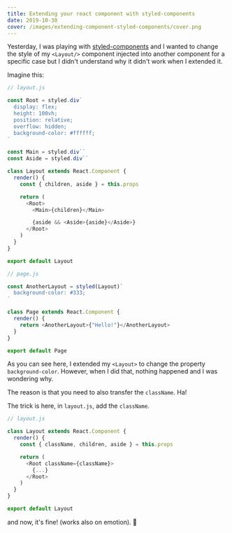 ```yaml
---
title: Extending your react component with styled-components
date: 2019-10-30
cover: /images/extending-component-styled-components/cover.png
---
```


Yesterday, I was playing with [styled-components](https://www.styled-components.com/) and I wanted to change the style of my `<Layout/>` component injected into another component for a specific case but I didn't understand why it didn't work when I extended it.

Imagine this:

```javascript
// layout.js

const Root = styled.div`
  display: flex;
  height: 100vh;
  position: relative;
  overflow: hidden;
  background-color: #ffffff;
`

const Main = styled.div``
const Aside = styled.div``

class Layout extends React.Component {
  render() {
    const { children, aside } = this.props

    return (
      <Root>
        <Main>{children}</Main>

        {aside && <Aside>{aside}</Aside>}
      </Root>
    )
  }
}

export default Layout
```

```javascript
// page.js

const AnotherLayout = styled(Layout)`
  background-color: #333;
`

class Page extends React.Component {
  render() {
    return <AnotherLayout>{"Hello!"}</AnotherLayout>
  }
}

export default Page
```

As you can see here, I extended my `<Layout>` to change the property `background-color`. However, when I did that, nothing happened and I was wondering why.

The reason is that you need to also transfer the `className`. Ha!

The trick is here, in `layout.js`, add the `className`.

```javascript
// layout.js

class Layout extends React.Component {
  render() {
    const { className, children, aside } = this.props

    return (
      <Root className={className}>
        {...}
      </Root>
    )
  }
}

export default Layout
```

and now, it's fine! (works also on emotion). 🙏
